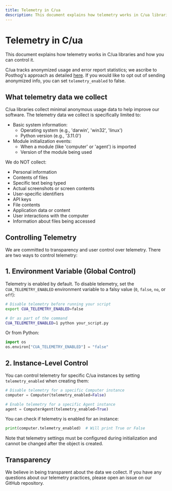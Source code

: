 ```yaml
---
title: Telemetry in C/ua
description: This document explains how telemetry works in C/ua libraries and how you can control it.
---
```


# Telemetry in C/ua

This document explains how telemetry works in C/ua libraries and how you can control it.

C/ua tracks anonymized usage and error report statistics; we ascribe to Posthog's approach as detailed [here](https://posthog.com/blog/open-source-telemetry-ethical). If you would like to opt out of sending anonymized info, you can set `telemetry_enabled` to false.

## What telemetry data we collect

C/ua libraries collect minimal anonymous usage data to help improve our software. The telemetry data we collect is specifically limited to:

- Basic system information:
  - Operating system (e.g., 'darwin', 'win32', 'linux')
  - Python version (e.g., '3.11.0')
- Module initialization events:
  - When a module (like 'computer' or 'agent') is imported
  - Version of the module being used

We do NOT collect:

- Personal information
- Contents of files
- Specific text being typed
- Actual screenshots or screen contents
- User-specific identifiers
- API keys
- File contents
- Application data or content
- User interactions with the computer
- Information about files being accessed

## Controlling Telemetry

We are committed to transparency and user control over telemetry. There are two ways to control telemetry:

## 1. Environment Variable (Global Control)

Telemetry is enabled by default. To disable telemetry, set the `CUA_TELEMETRY_ENABLED` environment variable to a falsy value (`0`, `false`, `no`, or `off`):

```bash
# Disable telemetry before running your script
export CUA_TELEMETRY_ENABLED=false

# Or as part of the command
CUA_TELEMETRY_ENABLED=1 python your_script.py

```

Or from Python:

```python
import os
os.environ["CUA_TELEMETRY_ENABLED"] = "false"
```

## 2. Instance-Level Control

You can control telemetry for specific C/ua instances by setting `telemetry_enabled` when creating them:

```python
# Disable telemetry for a specific Computer instance
computer = Computer(telemetry_enabled=False)

# Enable telemetry for a specific Agent instance
agent = ComputerAgent(telemetry_enabled=True)
```

You can check if telemetry is enabled for an instance:

```python
print(computer.telemetry_enabled)  # Will print True or False
```

Note that telemetry settings must be configured during initialization and cannot be changed after the object is created.

## Transparency

We believe in being transparent about the data we collect. If you have any questions about our telemetry practices, please open an issue on our GitHub repository.
